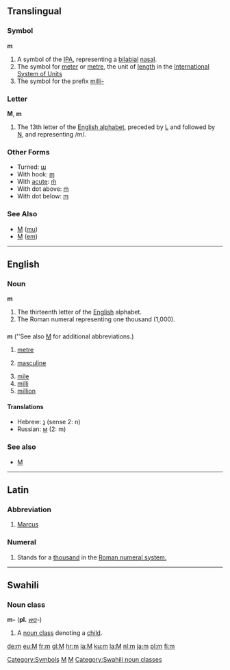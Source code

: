 {{see|M}}
{{wikipedia}}
==Translingual==
===Symbol===
'''m'''

#A symbol of the [[IPA]], representing a [[bilabial]] [[nasal]].
#The symbol for [[meter]] or [[metre]], the unit of [[length]] in the [[International System of Units]]
#The symbol for the prefix [[milli-]]

[[Category:Symbols]]
[[Category:IPA symbols|M]]

===Letter===
'''M''', '''m'''

#The 13th letter of the [[Wiktionary:About Roman script|English alphabet]], preceded by [[L]] and followed by [[N]], and representing /m/.


===Other Forms===
*Turned: [[ɯ]]
*With hook: [[ɱ]]
*With [[acute]]: [[ḿ]]
*With dot above: [[ṁ]]
*With dot below: [[ṃ]]

===See Also===
*[[Μ]] ([[mu]])
*[[М]] ([[em]])
[[Category:Latin letters|M]]

----

==English==

===Noun===
'''m'''

# The thirteenth letter of the [[English]] alphabet.
# The Roman numeral representing one thousand (1,000).

==={{abbreviation}}===
'''m''' (''See also [[M]] for additional abbreviations.)

# [[metre]]
# {{grammar}} [[masculine]]
# [[mile]]
# [[milli]]
# [[million]]

====Translations====
*Hebrew: [[נ]] (sense 2: n)
*Russian: [[м]] (2: m)

===See also===
*[[M]]

----
==Latin==
===Abbreviation===
# [[Marcus]]
===Numeral===
# Stands for a [[thousand]] in the [[w:Roman numerals|Roman numeral system.]]
----
==Swahili==
===Noun class===
'''m-''' ('''pl.''' ''[[wa]]-'')
# A [[noun class]] denoting a [[child]].
[[Category:Swahili noun classes]]
[[de:m]]
[[eu:M]]
[[fr:m]]
[[gl:M]]
[[hr:m]]
[[ia:M]]
[[ku:m]]
[[la:M]]
[[nl:m]]
[[ja:m]]
[[pl:m]]
[[fi:m]]